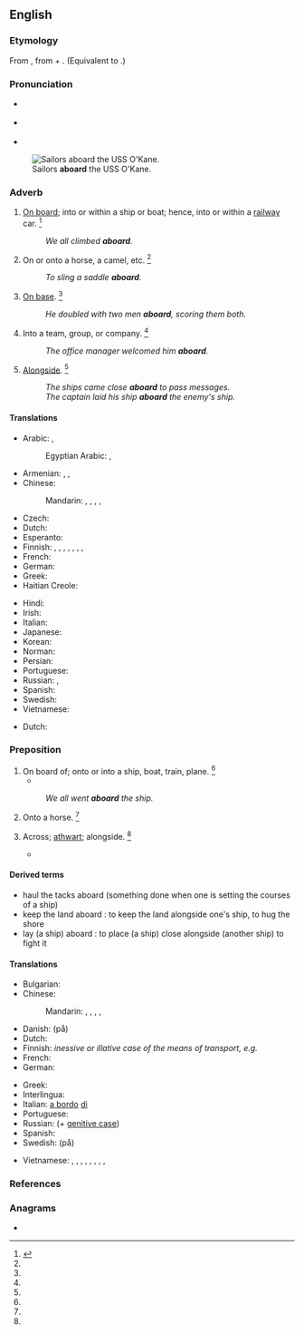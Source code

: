 {{also|A board}}
==English==

===Etymology===
From {{etyl|enm|en}} {{m|enm|abord}}, from {{m|enm|a-||on}} + {{m|enm|bord||board, side of a ship}}. (Equivalent to {{prefix|a|board|lang=en}}.)

===Pronunciation===
* {{a|UK}} {{IPA|/əˈbɔːd/|lang=en}}
* {{a|US}} {{IPA|/əˈbɔɹd/|lang=en}}
* {{audio|en-us-aboard.ogg|Audio (US)|lang=en}}

[[File:US Navy 111116-N-RI884-003 Sailors aboard the guided-missile destroyer USS O'Kane (DDG 77) prepare for an underway replenishment.jpg|thumb|Sailors '''aboard''' the USS O'Kane.]]

===Adverb===
{{en-adv|-}}

# [[on board|On board]]; into or within a ship or boat; hence, into or within a [[railway]] car. {{defdate|First attested from around (1350 to 1470).}}<ref name=SOED>{{R:SOED5|page=6}}</ref>
#: ''We all climbed '''aboard'''.''
# On or onto a horse, a camel, etc. {{defdate|First attested in the late 19<sup>th</sup> century.}}<ref name=SOED/>
#: ''To sling a saddle '''aboard'''.''
# {{lb|en|baseball}} [[on base|On base]]. {{defdate|First attested in the mid 20<sup>th</sup> century.}}<ref name=SOED/>
#: ''He doubled with two men '''aboard''', scoring them both.''
# Into a team, group, or company. {{defdate|First attested in the mid 20<sup>th</sup> century.}}<ref name=SOED/>
#: ''The office manager welcomed him '''aboard'''.''
# {{lb|en|nautical}} [[alongside|Alongside]]. {{defdate|First attested from around (1350 to 1470).}}<ref name=SOED/>
#: ''The ships came close '''aboard''' to pass messages.''
#: ''The captain laid his ship '''aboard''' the enemy's ship.''

====Translations====
{{trans-top|on board}}
* Arabic: {{t|ar|عَلَى ظَهْر}}, {{t|ar|عَلَى مَتْن}}
*: Egyptian Arabic: {{t|arz|على ضهر|tr=ʕala ḍahr|sc=Arab}}, {{t|arz|فوق سطح|tr=fooʾ saṭḥ|sc=Arab}}
* Armenian: {{t|hy|[[նավի]] [[վրա]]}} {{qualifier|ship}}, {{t|hy|[[գնացքի]] [[վրա]]}} {{qualifier|train}}, {{t|hy|[[օդանավի]] [[վրա]]}} {{qualifier|airplane}}
* Chinese:
*: Mandarin: {{qualifier|board a car, train}} {{t+|cmn|上車|sc=Hani}}, {{t+|cmn|上车|tr=shàngchē|sc=Hani}}, {{qualifier|boat, ship}} {{t+|cmn|上船|tr=shàngchuán|sc=Hani}}, {{qualifier|aeroplane}} {{t|cmn|上飛機|sc=Hani}}, {{t|cmn|上飞机|tr=shàng fēijī|sc=Hani}}
* Czech: {{t|cs|na palubě}}
* Dutch: {{t|nl|aan boord}}
* Esperanto: {{t|eo|surŝipe}} {{qualifier|ship}}
* Finnish: {{t|fi|kyytiin}}, {{t|fi|kyydissä}} {{gloss|general}}, {{t|fi|laivaan}}, {{t|fi|laivassa}}, {{t|fi|koneeseen}}, {{t|fi|koneessa}}, {{t|fi|vaunuun}}, {{t|fi|vaunuissa}} {{gloss|specific}}
* French: {{t+|fr|à bord}}
* German: {{t+|de|an Bord}}
* Greek: {{t|el|στο πλοίο}}
* Haitian Creole: {{t|ht|abò}}
{{trans-mid}}
* Hindi: {{t|hi|अबौड}}
* Irish: {{t|ga|ar bord}}
* Italian: {{t|it|a bordo}}
* Japanese: {{t+|ja|乗る|tr=のって, notte|alt=乗って|sc=Jpan}}
* Korean: {{t-needed|ko}}
* Norman: {{t|nrf|à bord}}
* Persian: {{t|fa|روی یا داخل|sc=fa-Arab}}
* Portuguese: {{t|pt|a bordo}}
* Russian: {{t|ru|[[на]] [[борт|борту́]]}} {{qualifier|location}}, {{t|ru|[[на́]] [[борт]]}} {{qualifier|direction}}
* Spanish: {{t|es|a bordo}}
* Swedish: {{t+|sv|ombord}}
* Vietnamese: {{t-needed|vi}}
{{trans-bottom}}

{{trans-see|baseball|on base}}

{{trans-top|nautical}}
* Dutch: {{t+|nl|langszij}}
{{trans-mid}}
{{trans-bottom}}

===Preposition===
{{en-prep}}

# On board of; onto or into a ship, boat, train, plane. {{defdate|First attested around 1350 to 1470.}}<ref name=SOED/>
#* {{quote-magazine|date=2012-03
|author=William E. Carter, Merri Sue Carter
|title=The British Longitude Act Reconsidered
|volume=100|issue=2|page=87
|magazine={{w|American Scientist}}
|url=http://www.americanscientist.org/issues/pub/the-british-longitude-act-reconsidered
|passage=Conditions were horrendous '''aboard''' most British naval vessels at the time. Scurvy and other diseases ran rampant, killing more seamen each year than all other causes combined, including combat.}}
#: ''We all went '''aboard''' the ship.''
# Onto a horse. {{defdate|First attested in the mid 20<sup>th</sup> century.}}<ref name=SOED/>
# {{lb|en|obsolete}} Across; [[athwart]]; alongside. {{defdate|Attested from the early 16<sup>th</sup> century until the late 17<sup>th</sup> century.}}<ref name=SOED/>
#* {{quote-book|year=1591|author={{w|Edmund Spenser}}|title=Virgil's Gnat|passage=Nor iron bands '''aboard''' The Pontic Sea by their huge navy cast.}}

====Derived terms====
{{der-top}}
* haul the tacks aboard (something done when one is setting the courses of a ship)
* keep the land aboard : to keep the land alongside one's ship, to hug the shore
* lay (a ship) aboard : to place (a ship) close alongside (another ship) to fight it
{{der-mid}}
{{der-bottom}}

====Translations====
{{trans-top|on board of}}
* Bulgarian: {{t|bg|на борда}}
* Chinese:
*: Mandarin: {{qualifier|board a car, train}} {{t+|cmn|上車|sc=Hani}}, {{t+|cmn|上车|tr=shàngchē|sc=Hani}}, {{qualifier|boat, ship}} {{t+|cmn|上船|tr=shàngchuán|sc=Hani}}, {{qualifier|aeroplane}} {{t|cmn|上飛機|sc=Hani}}, {{t|cmn|上飞机|tr=shàng fēijī|sc=Hani}}
* Danish: {{t|da|om bord}} (på)
* Dutch: {{t|nl|aan boord}}
* Finnish: ''inessive or illative case of the means of transport, e.g.'' {{l|fi|laivaan}}
* French: {{t|fr|à bord de}}
* German: {{t+|de|an Bord}}
{{trans-mid}}
* Greek: {{t+|el|εν πλω}}
* Interlingua: {{t|ia|a bordo de}}
* Italian: [[a bordo]] [[di]]
* Portuguese: {{t|pt|[[a bordo]] [[de]]}}
* Russian: {{t|ru|[[на]] [[борт|борту́]]}} (+ [[genitive case]])
* Spanish: {{t|es|[[a bordo]] [[de]]}}
* Swedish: {{t+|sv|ombord}} (på)
{{trans-bottom}}

{{checktrans-top}}
* Vietnamese: {{t-check|vi|trên tàu}}, {{t-check|vi|trên boong tàu}}, {{t-check|vi|trên thuyền}}, {{t-check|vi|trên xe lửa}}, {{t-check|vi|trên máy bay}}, {{t-check|vi|dọc theo}}, {{t+check|vi|gần}}, {{t+check|vi|kế}}, {{t-check|vi|lên trên}}
{{trans-mid}}
{{trans-bottom}}

===References===
<references/>

===Anagrams===
* {{anagrams|en|Baroda|aborad|abroad}}